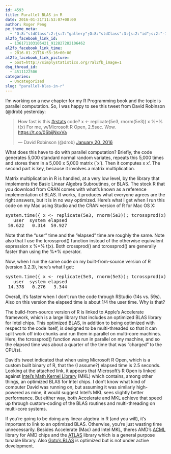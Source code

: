 ```yaml
---
id: 4593
title: Parallel BLAS in R
date: 2016-01-21T11:53:07+00:00
author: Roger Peng
pe_theme_meta:
  - 'O:8:"stdClass":2:{s:7:"gallery";O:8:"stdClass":3:{s:2:"id";s:2:"-1";s:5:"width";s:0:"";s:6:"height";s:0:"";}s:5:"video";O:8:"stdClass":1:{s:2:"id";s:2:"-1";}}'
al2fb_facebook_link_id:
  - 136171103105421_912827282106462
al2fb_facebook_link_time:
  - 2016-01-21T16:53:16+00:00
al2fb_facebook_link_picture:
  - post=http://simplystatistics.org/?al2fb_image=1
dsq_thread_id:
  - 4511122506
categories:
  - Uncategorized
slug: "parallel-blas-in-r"
---
```

I'm working on a new chapter for my R Programming book and the topic is parallel computation. So, I was happy to see this tweet from David Robinson (@drob) yesterday:

<blockquote class="twitter-tweet" lang="en">
  <p dir="ltr" lang="en">
    How fast is this <a href="https://twitter.com/hashtag/rstats?src=hash">#rstats</a> code? x <- replicate(5e3, rnorm(5e3)) x %*% t(x) For me, w/Microsoft R Open, 2.5sec. Wow. <a href="https://t.co/0SbijNxxVa">https://t.co/0SbijNxxVa</a>
  </p>
  
  <p>
    — David Robinson (@drob) <a href="https://twitter.com/drob/status/689916280233562112">January 20, 2016</a>
  </p>
</blockquote>



What does this have to do with parallel computation? Briefly, the code generates 5,000 standard normal random variates, repeats this 5,000 times and stores them in a 5,000 x 5,000 matrix (\`x'). Then it computes x x'. The second part is key, because it involves a matrix multiplication.

Matrix multiplication in R is handled, at a very low level, by the library that implements the Basic Linear Algebra Subroutines, or BLAS. The stock R that you download from CRAN comes with what's known as a reference implementation of BLAS. It works, it produces what everyone agrees are the right answers, but it is in no way optimized. Here's what I get when I run this code on my Mac using Studio and the CRAN version of R for Mac OS X:

<pre>system.time({ x &lt;- replicate(5e3, rnorm(5e3)); tcrossprod(x) })
   user  system elapsed 
 59.622   0.314  59.927 
</pre>

Note that the "user" time and the "elapsed" time are roughly the same. Note also that I use the tcrossprod() function instead of the otherwise equivalent expression x %\*% t(x). Both crossprod() and tcrossprod() are generally faster than using the %\*% operator.

Now, when I run the same code on my built-from-source version of R (version 3.2.3), here's what I get:

<pre>system.time({ x &lt;- replicate(5e3, rnorm(5e3)); tcrossprod(x) })
   user  system elapsed 
 14.378   0.276   3.344 
</pre>

Overall, it's faster when I don't run the code through RStudio (14s vs. 59s). Also on this version the elapsed time is about 1/4 the user time. Why is that?

The build-from-source version of R is linked to Apple's Accelerate framework, which is a large library that includes an optimized BLAS library for Intel chips. This optimized BLAS, in addition to being optimized with respect to the code itself, is designed to be multi-threaded so that it can split work off into chunks and run them in parallel on multi-core machines. Here, the tcrossprod() function was run in parallel on my machine, and so the elapsed time was about a quarter of the time that was "charged" to the CPU(s).

David's tweet indicated that when using Microsoft R Open, which is a custom built binary of R, that the (I assume?) elapsed time is 2.5 seconds. Looking at the attached link, it appears that Microsoft's R Open is linked against [Intel's Math Kernel Library](https://software.intel.com/en-us/intel-mkl) (MKL) which contains, among other things, an optimized BLAS for Intel chips. I don't know what kind of computer David was running on, but assuming it was similarly high-powered as mine, it would suggest Intel's MKL sees slightly better performance. But either way, both Accelerate and MKL achieve that speed up through custom-coding of the BLAS routines and multi-threading on multi-core systems.

If you're going to be doing any linear algebra in R (and you will), it's important to link to an optimized BLAS. Otherwise, you're just wasting time unnecessarily. Besides Accelerate (Mac) and Intel MKL, theres AMD's [ACML](http://developer.amd.com/tools-and-sdks/archive/amd-core-math-library-acml/) library for AMD chips and the [ATLAS](http://math-atlas.sourceforge.net) library which is a general purpose tunable library. Also [Goto's BLAS](https://www.tacc.utexas.edu/research-development/tacc-software/gotoblas2) is optimized but is not under active development.
